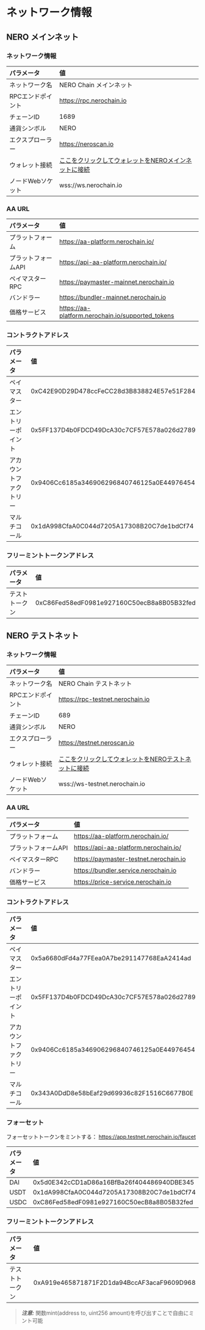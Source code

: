 
# ネットワーク情報

## NERO メインネット

### ネットワーク情報

| パラメータ     | 値                                                                                   |
| :-------------- | :-------------------------------------------------------------------------------------- |
| ネットワーク名    | NERO Chain メインネット                                                                      |
| RPCエンドポイント    | https://rpc.nerochain.io                                                                |
| チェーンID        | 1689                                                                                    |
| 通貨シンボル | NERO                                                                                    |
| エクスプローラー        | https://neroscan.io                                                                     |
| ウォレット接続  | [ここをクリックしてウォレットをNEROメインネットに接続](https://chainlist.org/?search=Nero) |
| ノードWebソケット | wss://ws.nerochain.io                                                                   |

### AA URL

| パラメータ     | 値                                             |
| :------------ | :------------------------------------------------ |
| プラットフォーム      | https://aa-platform.nerochain.io/                 |
| プラットフォームAPI  | https://api-aa-platform.nerochain.io/             |
| ペイマスターRPC | https://paymaster-mainnet.nerochain.io            |
| バンドラー       | https://bundler-mainnet.nerochain.io              |
| 価格サービス  | https://aa-platform.nerochain.io/supported_tokens |

### コントラクトアドレス

| パラメータ      | 値                                      |
| :------------- | :----------------------------------------- |
| ペイマスター      | 0xC42E90D29D478ccFeCC28d3B838824E57e51F284 |
| エントリーポイント     | 0x5FF137D4b0FDCD49DcA30c7CF57E578a026d2789 |
| アカウントファクトリー | 0x9406Cc6185a346906296840746125a0E44976454 |
| マルチコール      | 0x1dA998CfaA0C044d7205A17308B20C7de1bdCf74 |

### フリーミントトークンアドレス

| パラメータ | 値                                      |
| :-------- | :----------------------------------------- |
| テストトークン | 0xC86Fed58edF0981e927160C50ecB8a8B05B32fed |



## NERO テストネット

### ネットワーク情報

| パラメータ       | 値                                                                                                 |
| :-------------- | :---------------------------------------------------------------------------------------------------- |
| ネットワーク名    | NERO Chain テストネット                                                                                    |
| RPCエンドポイント    | https://rpc-testnet.nerochain.io                                                                      |
| チェーンID        | 689                                                                                                   |
| 通貨シンボル | NERO                                                                                                  |
| エクスプローラー        | https://testnet.neroscan.io                                                                           |
| ウォレット接続  | [ここをクリックしてウォレットをNEROテストネットに接続](https://chainlist.org/?search=Nero&testnets=true) |
| ノードWebソケット | wss://ws-testnet.nerochain.io                                                                   |

### AA URL

| パラメータ     | 値                                  |
| :------------ | :------------------------------------- |
| プラットフォーム      | https://aa-platform.nerochain.io/      |
| プラットフォームAPI  | https://api-aa-platform.nerochain.io/  |
| ペイマスターRPC | https://paymaster-testnet.nerochain.io |
| バンドラー       | https://bundler.service.nerochain.io   |
| 価格サービス  | https://price-service.nerochain.io     |

### コントラクトアドレス

| パラメータ      | 値                                      |
| :------------- | :----------------------------------------- |
| ペイマスター      | 0x5a6680dFd4a77FEea0A7be291147768EaA2414ad |
| エントリーポイント     | 0x5FF137D4b0FDCD49DcA30c7CF57E578a026d2789 |
| アカウントファクトリー | 0x9406Cc6185a346906296840746125a0E44976454 |
| マルチコール      | 0x343A0DdD8e58bEaf29d69936c82F1516C6677B0E |

### フォーセット

フォーセットトークンをミントする： https://app.testnet.nerochain.io/faucet

| パラメータ | 値                                      |
| :-------- | :----------------------------------------- |
| DAI       | 0x5d0E342cCD1aD86a16BfBa26f404486940DBE345 |
| USDT      | 0x1dA998CfaA0C044d7205A17308B20C7de1bdCf74 |
| USDC      | 0xC86Fed58edF0981e927160C50ecB8a8B05B32fed |

### フリーミントトークンアドレス

| パラメータ | 値                                      |
| :-------- | :----------------------------------------- |
| テストトークン | 0xA919e465871871F2D1da94BccAF3acaF9609D968 |

> **_注意:_**  関数mint(address to, uint256 amount)を呼び出すことで自由にミント可能

<PageFeedback path="/ja/developer-tools/accessEntryPoint" />

